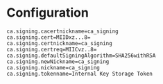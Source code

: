 = Configuration =

<pre>
ca.signing.cacertnickname=ca_signing
ca.signing.cert=MIIDxz...8=
ca.signing.certnickname=ca_signing
ca.signing.certreq=MIICvz..8=
ca.signing.defaultSigningAlgorithm=SHA256withRSA
ca.signing.newNickname=ca_signing
ca.signing.nickname=ca_signing
ca.signing.tokenname=Internal Key Storage Token
</pre>